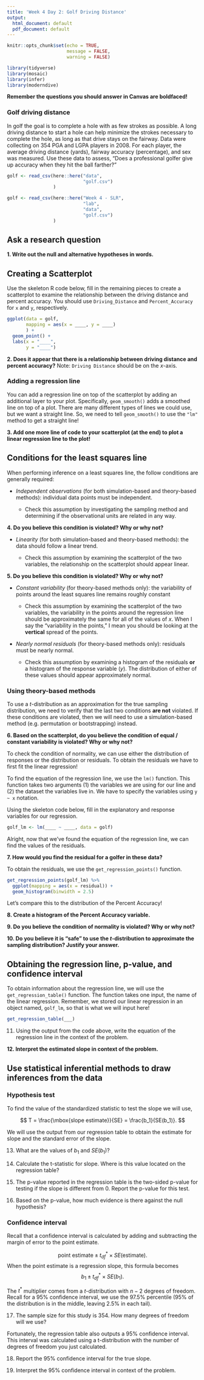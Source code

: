 ```yaml
---
title: 'Week 4 Day 2: Golf Driving Distance'
output:
  html_document: default
  pdf_document: default
---
```


```r
knitr::opts_chunk$set(echo = TRUE, 
                      message = FALSE, 
                      warning = FALSE)

library(tidyverse)
library(mosaic)
library(infer)
library(moderndive)
```

__Remember the questions you should answer in Canvas are boldfaced!__

### Golf driving distance

In golf the goal is to complete a hole with as few strokes as possible.  A long
driving distance to start a hole can help minimize the strokes necessary to 
complete the hole, as long as that drive stays on the fairway.  Data were
collecting on 354 PGA and LGPA players in 2008.  For each player, the average
driving distance (yards), fairway accuracy (percentage), and sex was measured.
Use these data to assess, "Does a professional golfer give up accuracy when they
hit the ball farther?"

```r
golf <- read_csv(here::here("data", 
                            "golf.csv")
                 )

golf <- read_csv(here::here("Week 4 - SLR", 
                            "lab", 
                            "data", 
                            "golf.csv")
                 )
```

## Ask a research question

__1. Write out the null and alternative hypotheses in words.__


## Creating a Scatterplot

Use the skeleton R code below, fill in the remaining pieces to create a
scatterplot to examine the relationship between the driving distance and percent
accuracy. You should use `Driving_Distance` and `Percent_Accuracy` for `x` and
`y`, respectively. 
 
```r
ggplot(data = golf, 
       mapping = aes(x = ____, y = ____)
       ) +  
  geom_point() +  
  labs(x = "____",  
       y = "____") 
```

__2. Does it appear that there is a relationship between driving distance and percent accuracy?__
Note: `Driving Distance` should be on the $x$-axis.


### Adding a regression line

You can add a regression line on top of the scatterplot by adding an additional
layer to your plot. Specifically, `geom_smooth()` adds a smoothed line on 
top of a plot. There are many different types of lines we could use, but we 
want a straight line. So, we need to tell `geom_smooth()` to use the `"lm"`
method to get a straight line!

__3. Add one more line of code to your scatterplot (at the end) to plot a linear regression line to the plot!__

## Conditions for the least squares line 

When performing inference on a least squares line, the follow conditions are generally required:

* *Independent observations* (for both simulation-based and theory-based
methods): individual data points must be independent.

  - Check this assumption by investigating the sampling method and determining 
  if the observational units are related in any way.
  
__4. Do you believe this condition is violated? Why or why not?__



* *Linearity* (for both simulation-based and theory-based methods): the data
should follow a linear trend.

  - Check this assumption by examining the scatterplot of the two variables, the
  relationship on the scatterplot should appear linear.
  
__5. Do you believe this condition is violated? Why or why not?__



* *Constant variability* (for theory-based methods only): the variability of
points around the least squares line remains roughly constant

  - Check this assumption by examining the scatterplot of the two variables, the
  variability in the points around the regression line should be approximately 
  the same for all of the values of $x$. When I say the "variability in the 
  points," I mean you should be looking at the **vertical** spread of the
  points.

* *Nearly normal residuals* (for theory-based methods only): residuals must be
nearly normal.

  - Check this assumption by examining a histogram of the residuals **or** a
  histogram of the response variable ($y$). The distribution of either of these
  values should appear approximately normal. 
  

### Using theory-based methods 

To use a $t$-distribution as an approximation for the true sampling
distribution, we need to verify that the last two conditions __are not__ 
violated. If these conditions are violated, then we will need to use a 
simulation-based method (e.g. permutation or bootstrapping) instead. 

__6. Based on the scatterplot, do you believe the condition of equal / constant variability is violated? Why or why not?__



To check the condition of normality, we can use either the distribution of 
responses or the distribution or residuals. To obtain the residuals we have to 
first fit the linear regression! 

To find the equation of the regression line, we use the `lm()` function. This
function takes two arguments (1) the variables we are using for our line and (2)
the dataset the variables live in. We have to specify the variables using 
`y ~ x` notation. 

Using the skeleton code below, fill in the explanatory and response variables
for our regression. 

```r
golf_lm <- lm(____ ~ ____, data = golf)
```

Alright, now that we've found the equation of the regression line, we can find
the values of the residuals. 

__7. How would you find the residual for a golfer in these data?__



To obtain the residuals, we use the `get_regression_points()` function. 

```r
get_regression_points(golf_lm) %>% 
  ggplot(mapping = aes(x = residual)) +
  geom_histogram(binwidth = 2.5)
```

Let's compare this to the distribution of the Percent Accuracy! 

__8. Create a histogram of the Percent Accuracy variable.__


__9. Do you believe the condition of normality is violated? Why or why not?__  



__10. Do you believe it is "safe" to use the $t$-distribution to approximate the sampling distribution? Justify your answer.__



## Obtaining the regression line, p-value, and confidence interval

To obtain information about the regression line, we will use the 
`get_regression_table()` function. The function takes one input, the name of 
the linear regression. Remember, we stored our linear regression in an object
named, `golf_lm`, so that is what we will input here!

```r
get_regression_table(___)
```

11. Using the output from the code above, write the equation of the regression
line in the context of the problem. 

__12. Interpret the estimated slope in context of the problem.__

## Use statistical inferential methods to draw inferences from the data

### Hypothesis test

To find the value of the standardized statistic to test the slope we will use, 

$$
T = \frac{\mbox{slope estimate}}{SE} = \frac{b_1}{SE(b_1)}.
$$
 
We will use the output from our regression table to obtain the estimate for
slope and the standard error of the slope.

13.  What are the values of $b_1$ and $SE(b_1)$?  


14.  Calculate the t-statistic for slope. Where is this value located on the 
regression table? 


15.  The p-value reported in the regression table is the two-sided p-value for testing if the slope is different from 0. Report the p-value for this test. 


16. Based on the p-value, how much evidence is there against the null
hypothesis?


### Confidence interval

Recall that a confidence interval is calculated by adding and subtracting the
margin of error to the point estimate.  

$$\mbox{point estimate}\pm t^*_{df} \times SE(\mbox{estimate}).$$
When the point estimate is a regression slope, this formula becomes 
$$b_1 \pm t^*_{df} \times SE(b_1).$$
 
The $t^*$ multiplier comes from a $t$-distribution with $n-2$ degrees of
freedom.  Recall for a 95% confidence interval, we use the 97.5% percentile
(95% of the distribution is in the middle, leaving 2.5% in each tail).

17. The sample size for this study is 354. How many degrees of freedom will we use?


Fortunately, the regression table also outputs a 95% confidence interval. This
interval was calculated using a t-distribution with the number of degrees of 
freedom you just calculated. 

18. Report the 95% confidence interval for the true slope.


19. Interpret the 95% confidence interval in context of the problem.

